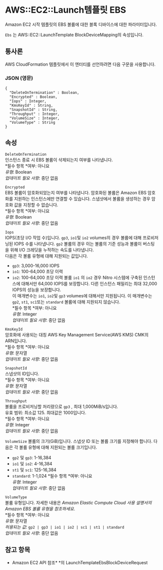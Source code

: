 # AWS::EC2::Launch템플릿 EBS

Amazon EC2 시작 템플릿의 EBS 볼륨에 대한 블록 디바이스에 대한 파라미터입니다.

`Ebs` 는 AWS::EC2::LaunchTemplate BlockDeviceMapping의 속성입니다.

## 통사론

AWS CloudFormation 템플릿에서 이 엔터티를 선언하려면 다음 구문을 사용합니다.

### JSON (영문)

```
{
  "DeleteOnTermination" : Boolean,
  "Encrypted" : Boolean,
  "Iops" : Integer,
  "KmsKeyId" : String,
  "SnapshotId" : String,
  "Throughput" : Integer,
  "VolumeSize" : Integer,
  "VolumeType" : String
}
```

## 속성

`DeleteOnTermination`  
인스턴스 종료 시 EBS 볼륨이 삭제되는지 여부를 나타냅니다.  
*필수 항목 *여부: 아니요  
_유형_: Boolean  
_업데이트 필요 사항_: 중단 없음

`Encrypted`  
EBS 볼륨이 암호화되었는지 여부를 나타냅니다. 암호화된 볼륨은 Amazon EBS 암호화를 지원하는 인스턴스에만 연결할 수 있습니다. 스냅샷에서 볼륨을 생성하는 경우 암호화 값을 지정할 수 없습니다.  
*필수 항목 *여부: 아니요  
_유형_: Boolean  
_업데이트 필요 사항_: 중단 없음

`Iops`  
IOPS(초당 I/O 작업 수)입니다. `gp3`, `io1`및 `io2` volumes의 경우 볼륨에 대해 프로비저닝된 IOPS 수를 나타냅니다. `gp2` 볼륨의 경우 이는 볼륨의 기준 성능과 볼륨이 버스팅을 위해 I/O 크레딧을 누적하는 속도를 나타냅니다.  
다음은 각 볼륨 유형에 대해 지원되는 값입니다.

- `gp3`: 3,000-16,000 IOPS
- `io1`: 100-64,000 초당 이력
- `io2`: 100-64,000 초당 이력
  볼륨 `io1` 의 `io2` 경우 Nitro 시스템에 구축된 인스턴스에 대해서만 64,000 IOPS를 보장합니다. 다른 인스턴스 패밀리는 최대 32,000 IOPS의 성능을 보장합니다.  
  이 매개변수는 `io1`, `io2`및 `gp3` volumes에 대해서만 지원됩니다. 이 매개변수는 `gp2`, `st1`, `sc1`또는 `standard` 볼륨에 대해 지원되지 않습니다.  
  *필수 항목 *여부: 아니요  
  _유형_: Integer  
  _업데이트 필요 사항_: 중단 없음

`KmsKeyId`  
암호화에 사용되는 대칭 AWS Key Management Service(AWS KMS) CMK의 ARN입니다.  
*필수 항목 *여부: 아니요  
_유형_: 문자열  
_업데이트 필요 사항_: 중단 없음

`SnapshotId`  
스냅샷의 ID입니다.  
*필수 항목 *여부: 아니요  
_유형_: 문자열  
_업데이트 필요 사항_: 중단 없음

`Throughput`  
볼륨을 프로비저닝할 처리량으로 `gp3` , 최대 1,000MiB/s입니다.  
유효 범위: 최소값 125. 최대값은 1000입니다.  
*필수 항목 *여부: 아니요  
_유형_: Integer  
_업데이트 필요 사항_: 중단 없음

`VolumeSize` 볼륨의 크기(GiB)입니다. 스냅샷 ID 또는 볼륨 크기를 지정해야 합니다. 다음은 각 볼륨 유형에 대해 지원되는 볼륨 크기입니다.

- `gp2` 및 `gp3`: 1-16,384
- `io1` 및 `io2`: 4-16,384
- `st1` 및 `sc1`: 125-16,384
- `standard`: 1-1,024
  *필수 항목 *여부: 아니요  
  _유형_: Integer  
  _업데이트 필요 사항_: 중단 없음

`VolumeType`  
볼륨 유형입니다. 자세한 내용은 _Amazon Elastic Compute Cloud 사용 설명서의 Amazon EBS 볼륨 유형을 참조하세요_.  
*필수 항목 *여부: 아니요  
_유형_: 문자열  
_허용되는 값_: `gp2 | gp3 | io1 | io2 | sc1 | st1 | standard`  
_업데이트 필요 사항_: 중단 없음

## 참고 항목

- Amazon EC2 API 참조\* \*의 LaunchTemplateEbsBlockDeviceRequest
